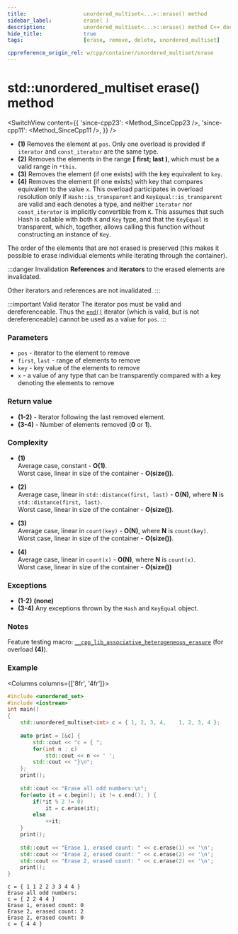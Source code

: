 ```yaml
---
title:					unordered_multiset<...>::erase() method
sidebar_label:			erase( )
description:			unordered_multiset<...>::erase() method C++ documentation
hide_title:				true
tags:					[erase, remove, delete, unordered_multiset]

cppreference_origin_rel: w/cpp/container/unordered_multiset/erase
---
```



<!----------------- Codes ---------------------->

<!-- erase() -->

# std::unordered_multiset erase() method

<SwitchView content={{
	'since-cpp23': <Method_SinceCpp23 />,
	'since-cpp11': <Method_SinceCpp11 />,
}} />

- **(1)** Removes the element at `pos`. Only one overload is provided if `iterator` and `const_iterator` are the same type.
- **(2)** Removes the elements in the range **[ first; last )**, which must be a valid range in `*this`.
- **(3)** Removes the element (if one exists) with the key equivalent to `key`.
- **(4)** Removes the element (if one exists) with key that compares equivalent to the value `x`.
  This overload participates in overload resolution only if `Hash::is_transparent` and `KeyEqual::is_transparent` are valid and each denotes a type,
  and neither `iterator` nor `const_iterator` is implicitly convertible from `K`.
  This assumes that such Hash is callable with both `K` and `Key` type, and that the `KeyEqual` is transparent, which, together, allows calling this function without constructing an instance of `Key`.


The order of the elements that are not erased is preserved (this makes it possible to erase individual elements while iterating through the container).

:::danger Invalidation
**References** and **iterators** to the erased elements are invalidated.

Other iterators and references are not invalidated.
:::

:::important Valid iterator
The iterator pos must be valid and dereferenceable. Thus the [`end()`](/docs/std/containers/unordered-multiset/erase) iterator (which is valid, but is not dereferenceable) cannot be used as a value for `pos`.
:::

### Parameters

 - `pos` - iterator to the element to remove
 - `first`, `last` - range of elements to remove
 - `key` - key value of the elements to remove
 - `x` - a value of any type that can be transparently compared with a key denoting the elements to remove

### Return value

 - **(1-2)** - Iterator following the last removed element.
 - **(3-4)** - Number of elements removed (**0** or **1**).

### Complexity

 - **(1)**  
	Average case, constant - **O(1)**.  
	Worst case, linear in size of the container - **O(size())**.

 - **(2)**  
	Average case, linear in `std::distance(first, last)` - **O(N)**, where **N** is `std::distance(first, last)`.  
	Worst case, linear in size of the container - **O(size())**.

 - **(3)**  
	Average case, linear in `count(key)` - **O(N)**, where **N** is `count(key)`.  
	Worst case, linear in size of the container - **O(size())**.

 - **(4)**  
	Average case, linear in `count(x)` - **O(N)**, where **N** is `count(x)`.  
	Worst case, linear in size of the container - **O(size())**

### Exceptions

 - **(1-2)** **(none)**
 - **(3-4)** Any exceptions thrown by the `Hash` and `KeyEqual` object.

### Notes

Feature testing macro: [`__cpp_lib_associative_heterogeneous_erasure`](#) (for overload **(4)**).

### Example

<Columns columns={['8fr', '4fr']}>
<div>

```cpp title='Main.cpp' showLineNumbers
#include <unordered_set>
#include <iostream>
int main()
{
    std::unordered_multiset<int> c = { 1, 2, 3, 4,    1, 2, 3, 4 };
 
    auto print = [&c] {
        std::cout << "c = { ";
        for(int n : c)
            std::cout << n << ' ';
        std::cout << "}\n";
    };
    print();
 
    std::cout << "Erase all odd numbers:\n";
    for(auto it = c.begin(); it != c.end(); ) {
        if(*it % 2 != 0)
            it = c.erase(it);
        else
            ++it;
    }
    print();
 
    std::cout << "Erase 1, erased count: " << c.erase(1) << '\n';
    std::cout << "Erase 2, erased count: " << c.erase(2) << '\n';
    std::cout << "Erase 2, erased count: " << c.erase(2) << '\n';
    print();
}
```

</div>
<div>

```plaintext title="Possible output"
c = { 1 1 2 2 3 3 4 4 }
Erase all odd numbers:
c = { 2 2 4 4 }
Erase 1, erased count: 0
Erase 2, erased count: 2
Erase 2, erased count: 0
c = { 4 4 }
```

</div>
</Columns>
